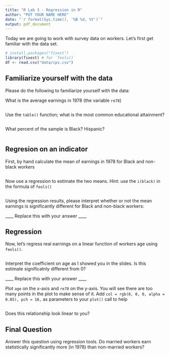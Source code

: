 ```yaml
---
title: "R Lab 3 - Regression in R"
author: "PUT YOUR NAME HERE"
date: "`r format(Sys.time(), '%B %d, %Y')`"
output: pdf_document
---
```


Today we are going to work with survey data on workers. Let's first get familiar with the data set. 

```r
# install.packages("fixest")
library(fixest) # for `feols()`
df <- read.csv("data/cps.csv")
```

## Familiarize yourself with the data

Please do the following to familiarize yourself with the data:

What is the average earnings in 1978 (the variable `re78`)
```r

```

Use the `table()` function; what is the most common educational attainment?
```r

```

What percent of the sample is Black? Hispanic?
```r

```


## Regresion on an indicator

First, by hand calculate the mean of earnings in 1978 for Black and non-black workers

```r

```

Now use a regression to estimate the two means. Hint: use the `i(black)` in the formula of `feols()`

```r

```

Using the regression results, please interpret whether or not the mean earnings is significantly different for Black and non-black workers:

____ Replace this with your answer ____



## Regression 

Now, let's regress real earnings on a linear function of workers age using `feols()`. 

```r

```

Interpret the coefficient on age as I showed you in the slides. Is this estimate significatnly different from 0?

____ Replace this with your answer ____



Plot `age` on the x-axis and `re78` on the y-axis. 
You will see there are too many points in the plot to make sense of it.
Add `col = rgb(0, 0, 0, alpha = 0.05), pch = 16,` as parameters to your `plot()` call to help


```r

```

Does this relationship look linear to you?





## Final Question

Answer this question using regression tools. Do married workers earn statistically significantly more (in 1978) than non-married workers?

```r

```





















